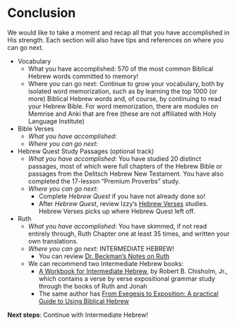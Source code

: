 # Conclusion {-}

We would like to take a moment and recap all that you have accomplished in His strength.  Each section will also have tips and references on where you can go next.

* Vocabulary
    * What you have accomplished: 570 of the most common Biblical Hebrew words committed to memory!
    * Where you can go next: Continue to grow your vocabulary, both by isolated word memorization, such as by learning the top 1000 (or more) Biblical Hebrew words and, of course, by continuing to read your Hebrew Bible.  For word memorization, there are modules on Memrise and Anki that are free (these are not affiliated with Holy Language Institute)
* Bible Verses
    * _What you have accomplished_:
    * _Where you can go next_:
* Hebrew Quest Study Passages (optional track)
    * _What you have accomplished_: You have studied 20 distinct passages, most of which were full chapters of the Hebrew Bible or passages from the Delitsch Hebrew New Testament.  You have also completed the 17-lesson "Premium Proverbs" study.
    * _Where you can go next_:
        * Complete _Hebrew Quest_ if you have not already done so!
        * After _Hebrew Quest_, review Izzy's [Hebrew Verses](https://holylanguage.com/verses.html) studies.  Hebrew Verses picks up where Hebrew Quest left off.
* Ruth
    * _What you have accomplished_: You have skimmed, if not read entirely through, Ruth Chapter one at least 35 times, and written your own translations.
    * _Where you can go next_: INTERMEDIATE HEBREW!
        * You can review [Dr. Beckman's Notes on Ruth](./images/00_Ruth_notes.pdf){target="_blank"}
    * We can recommend two Intermediate Hebrew books:
        * [A Workbook for Intermediate Hebrew](https://www.amazon.com/gp/product/0825423902/&tag=holylanginst-20){target="_blank"}, by Robert B. Chisholm, Jr., which contains a verse by verse expositional grammar study through the books of Ruth and Jonah
        * The same author has [From Exegesis to Exposition: A practical Guide to Using Biblical Hebrew](https://www.amazon.com/gp/product/B009UOG4N4/&tag=holylanginst-20){target="_blank"}




**Next steps**: Continue with Intermediate Hebrew!





